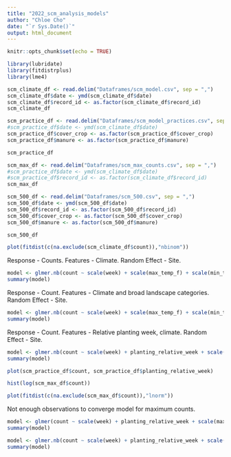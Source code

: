```yaml
---
title: "2022_scm_analysis_models"
author: "Chloe Cho"
date: "`r Sys.Date()`"
output: html_document
---
```


```r
knitr::opts_chunk$set(echo = TRUE)

library(lubridate)
library(fitdistrplus)
library(lme4)

```

```r

scm_climate_df <- read.delim("Dataframes/scm_model.csv", sep = ",")
scm_climate_df$date <- ymd(scm_climate_df$date)
scm_climate_df$record_id <- as.factor(scm_climate_df$record_id)
scm_climate_df

```

```r

scm_practice_df <- read.delim("Dataframes/scm_model_practices.csv", sep = ",")
#scm_practice_df$date <- ymd(scm_climate_df$date)
scm_practice_df$cover_crop <- as.factor(scm_practice_df$cover_crop)
scm_practice_df$manure <- as.factor(scm_practice_df$manure)

scm_practice_df

```

```r

scm_max_df <- read.delim("Dataframes/scm_max_counts.csv", sep = ",")
#scm_practice_df$date <- ymd(scm_climate_df$date)
#scm_practice_df$record_id <- as.factor(scm_climate_df$record_id)
scm_max_df

```

```r

scm_500_df <- read.delim("Dataframes/scm_500.csv", sep = ",")
scm_500_df$date <- ymd(scm_500_df$date)
scm_500_df$record_id <- as.factor(scm_500_df$record_id)
scm_500_df$cover_crop <- as.factor(scm_500_df$cover_crop)
scm_500_df$manure <- as.factor(scm_500_df$manure)

scm_500_df

```

```r

plot(fitdist(c(na.exclude(scm_climate_df$count)),"nbinom"))

```

Response - Counts.
Features - Climate. 
Random Effect - Site.

```r

model <- glmer.nb(count ~ scale(week) + scale(max_temp_f) + scale(min_temp_f) + scale(rain_inches) + (1 | record_id), data = scm_climate_df)
summary(model)

```

Response - Count.
Features - Climate and broad landscape categories.
Random Effect - Site.

```r

model <- glmer.nb(count ~ scale(week) + scale(max_temp_f) + scale(min_temp_f) + scale(rain_inches) + scale(ag_prop) + scale(nat_prop) + scale(semi_nat_prop) + (1 | record_id), data = scm_500_df)
summary(model)

```

Response - Count.
Features - Relative planting week, climate.
Random Effect - Site. 

```r

model <- glmer.nb(count ~ scale(week) + planting_relative_week + scale(max_temp_f) + scale(min_temp_f) + scale(rain_inches) + (1 | record_id), data = scm_practice_df)
summary(model)

```

```r

plot(scm_practice_df$count, scm_practice_df$planting_relative_week)

```

```r

hist(log(scm_max_df$count))

```

```r

plot(fitdist(c(na.exclude(scm_max_df$count)),"lnorm"))

```

Not enough observations to converge model for maximum counts. 

```r

model <- glmer(count ~ scale(week) + planting_relative_week + scale(max_temp_f) + scale(min_temp_f) + scale(rain_inches) + (1 | record_id), family= gaussian(link='log'), data = scm_max_df)
summary(model)

```

```r

model <- glmer.nb(count ~ scale(week) + planting_relative_week + scale(max_temp_f) + scale(min_temp_f) + scale(rain_inches) + cover_crop + manure + (1 | record_id), data = scm_practice_df)
summary(model)

```









